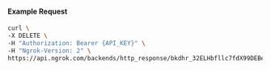 #### Example Request

```bash
curl \
-X DELETE \
-H "Authorization: Bearer {API_KEY}" \
-H "Ngrok-Version: 2" \
https://api.ngrok.com/backends/http_response/bkdhr_32ELHbfllc7fdX99DEBe3QekZ6H
```
